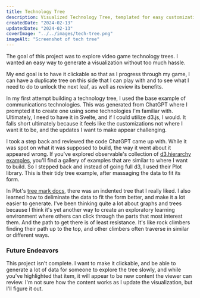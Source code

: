 ```yaml
---
title: Technology Tree
description: Visualized Technology Tree, templated for easy customization, with the help of ChatGPT.
createdDate: "2024-02-13"
updatedDate: "2024-02-13"
coverImage: "../../images/tech-tree.png"
imageAlt: "Screenshot of tech tree"
---
```



The goal of this project was to explore video game technology trees. I wanted an easy way to
generate a visualization without too much hassle.

My end goal is to have it clickable so that as I progress through my game, I can have a duplicate
tree on this side that I can play with and to see what I need to do to unlock the next leaf,
as well as review its benefits.

<div class="not-prose">
  <TechnologyTree client:load technologies={technologies} />
</div>

In my first attempt building a technology tree, I used the base example of communications technologies.
This was generated from ChatGPT where I prompted it to create one using some technologies I'm familiar with.
Ultimately, I need to have it in Svelte, and if I could utilize d3.js, I would. It falls short ultimately because
it feels like the customizations not where I want it to be, and the updates I want to make appear challenging.


<TidyTree client:load />

I took a step back and reviewed the code ChatGPT came up with. While it was spot on what it was supposed to build,
the way it went about it appeared wrong. If you've explored observable's collection of [d3.hierarchy examples](https://observablehq.com/collection/@d3/d3-hierarchy),
you'll find a gallery of examples that are similar to where I want to build. So I stepped back and instead of going
full d3, I used their Plot library. This is their tidy tree example, after massaging the data to fit its form.



<IndentedTree client:load />

In Plot's [tree mark docs](https://observablehq.com/plot/marks/tree), there was an indented tree that I really liked.
I also learned how to deliminate the data to fit the form better, and make it a lot easier to generate.
I've been thinking quite a lot about graphs and trees because I think it's yet another way to create an exploratory learning environment
where others can click through the parts that most interest them. And the path to get there is of least resistance.
It's like rock climbers finding their path up to the top, and other climbers often traverse in similar or different ways.

### Future Endeavors

This project isn't complete. I want to make it clickable, and be able to generate a lot of data for someone to explore
the tree slowly, and while you've highlighted that item, it will appear to be new content the viewer can review. 
I'm not sure how the content works as I update the visualization, but I'll figure it out.
